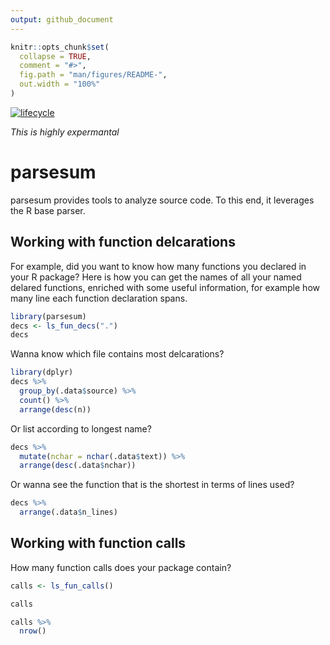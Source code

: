 ```yaml
---
output: github_document
---
```


<!-- README.md is generated from README.Rmd. Please edit that file -->

```r
knitr::opts_chunk$set(
  collapse = TRUE,
  comment = "#>",
  fig.path = "man/figures/README-",
  out.width = "100%"
)
```

  [![lifecycle](https://img.shields.io/badge/lifecycle-experimental-orange.svg)](https://www.tidyverse.org/lifecycle/#experimental)
  
*This is highly expermantal*
  

# parsesum

parsesum provides tools to analyze source code. To this end, it leverages
the R base parser.

## Working with function delcarations


For example, did you want to know how many functions you declared in your 
R package? Here is how you can get the names of all your named delared 
functions, enriched with some useful information, for example how many 
line each function declaration spans.
```r
library(parsesum)
decs <- ls_fun_decs(".")
decs
```

Wanna know which file contains most delcarations?
```r
library(dplyr)
decs %>%
  group_by(.data$source) %>%
  count() %>%
  arrange(desc(n))
```

Or list according to longest name?
```r
decs %>%
  mutate(nchar = nchar(.data$text)) %>%
  arrange(desc(.data$nchar))
```

Or wanna see the function that is the shortest in terms of lines used?
```r
decs %>%
  arrange(.data$n_lines)
```


## Working with function calls

How many function calls does your package contain?
```r
calls <- ls_fun_calls() 

calls

calls %>%
  nrow()
```

